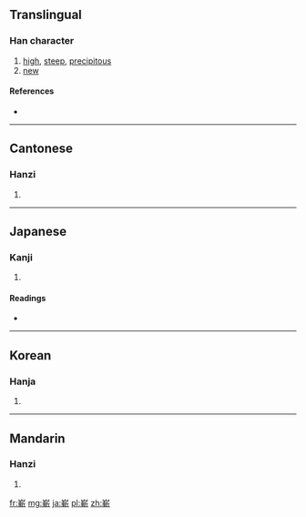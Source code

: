{{also|崭}}
==Translingual==

===Han character===
{{Han char|rn=46|rad=山|as=11|sn=14|four=2252<sub>1</sub>|canj=山十十中 (UJJL)}}

# [[high]], [[steep]], [[precipitous]]
# [[new]]

====References====
* {{Han ref|kx=0318.300|dkj=08413|dj=0618.410|hdz=10793.050|uh=5D84|ud=23940|bh=B9F1|bd=47601}}

----

==Cantonese==

===Hanzi===
{{yue-hanzi|jyut=|y=jaam2|sim=崭}}

# {{defn|lang=yue|sort=山11}}

----

==Japanese==

===Kanji===
{{ja-kanji|grade=|rs=山11}}

# {{defn|lang=ja|sort=山11}}

====Readings====
* {{ja-readings|on=[[さん]] (san), [[ざん]] (zan)|kun=[[けわしい]] (kewashii)}}

----

==Korean==

===Hanja===
{{ko-hanja|hangeul=참|rv=cham|mr=ch'am}}

# {{defn|lang=ko|sort=山11}}

----

==Mandarin==

===Hanzi===
{{cmn-hanzi|sim=崭|pin=[[zhǎn]] ([[zhan3]])|wg=chan<sup>3</sup>}}

# {{defn|lang=cmn|sort=山11}}

[[fr:嶄]]
[[mg:嶄]]
[[ja:嶄]]
[[pl:嶄]]
[[zh:嶄]]